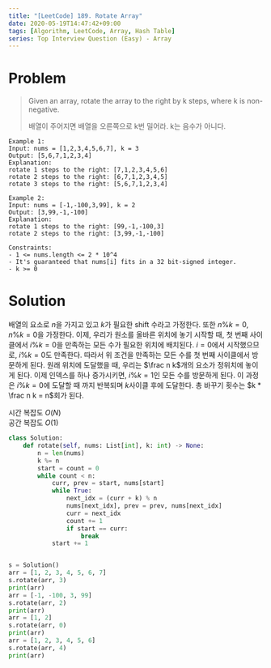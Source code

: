 ```yaml
---
title: "[LeetCode] 189. Rotate Array"
date: 2020-05-19T14:47:42+09:00
tags: [Algorithm, LeetCode, Array, Hash Table]
series: Top Interview Question (Easy) - Array
---
```


# Problem

> Given an array, rotate the array to the right by k steps, where k is non-negative.
>
> 배열이 주어지면 배열을 오른쪽으로 k번 밀어라. k는 음수가 아니다.

```
Example 1:
Input: nums = [1,2,3,4,5,6,7], k = 3
Output: [5,6,7,1,2,3,4]
Explanation:
rotate 1 steps to the right: [7,1,2,3,4,5,6]
rotate 2 steps to the right: [6,7,1,2,3,4,5]
rotate 3 steps to the right: [5,6,7,1,2,3,4]

Example 2:
Input: nums = [-1,-100,3,99], k = 2
Output: [3,99,-1,-100]
Explanation:
rotate 1 steps to the right: [99,-1,-100,3]
rotate 2 steps to the right: [3,99,-1,-100]

Constraints:
- 1 <= nums.length <= 2 * 10^4
- It's guaranteed that nums[i] fits in a 32 bit-signed integer.
- k >= 0
```

# Solution

배열의 요소로 $n$을 가지고 있고 $k$가 필요한 shift 수라고 가정한다. 또한 $n\%k=0$, $n\%k=0$을 가정한다. 이제, 우리가 원소를 올바른 위치에 놓기 시작할 때, 첫 번째 사이클에서 $i\%k=0$을 만족하는 모든 수가 필요한 위치에 배치된다. $i=0$에서 시작했으므로, $i\%k=0$도 만족한다. 따라서 위 조건을 만족하는 모든 수를 첫 번째 사이클에서 방문하게 된다. 원래 위치에 도달했을 때, 우리는 $\frac n k$개의 요소가 정위치에 놓이게 된다. 이제 인덱스를 하나 증가시키면, $i\%k=1$인 모든 수를 방문하게 된다. 이 과정은 $i\%k=0$에 도달할 때 까지 반복되며 $k$사이클 후에 도달한다. 총 바꾸기 횟수는 $k * \frac n k = n$회가 된다.

시간 복잡도 $O(N)$  
공간 복잡도 $O(1)$

```py
class Solution:
    def rotate(self, nums: List[int], k: int) -> None:
        n = len(nums)
        k %= n
        start = count = 0
        while count < n:
            curr, prev = start, nums[start]
            while True:
                next_idx = (curr + k) % n
                nums[next_idx], prev = prev, nums[next_idx]
                curr = next_idx
                count += 1
                if start == curr:
                    break
            start += 1


s = Solution()
arr = [1, 2, 3, 4, 5, 6, 7]
s.rotate(arr, 3)
print(arr)
arr = [-1, -100, 3, 99]
s.rotate(arr, 2)
print(arr)
arr = [1, 2]
s.rotate(arr, 0)
print(arr)
arr = [1, 2, 3, 4, 5, 6]
s.rotate(arr, 4)
print(arr)
```
